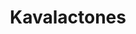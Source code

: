 ---
title: Kavalactones
aka:
  - kava pyrones
family_members:
  - kavain
  - dihydrokavain
  - yangonin
  - desmethoxyyangonin
  - methysticin
  - dihydromethysticin
duration_chart_title: Oral Duration of Kavalactones
duration_chart:
  total: 4–6 hours
  onset: 15m
  coming_up: 30m
  plateau: 90m
  coming_down: 2h
positive_effects: euphoria, relaxation, increased sociability
neutral_effects: slurred speech, flushed skin
negative_effects: nausea, reduced coordination, memory impairment
image_location: /src/assets/Images/Kavalactones/Kavalactones structural formula.png
dosage_table:
  title: Oral Dosage of Kavalactones
  threshold: 50 mg
  light: 150 mg
  common: 300 mg
  strong: 500 mg
  heavy: 800+ mg
--- 